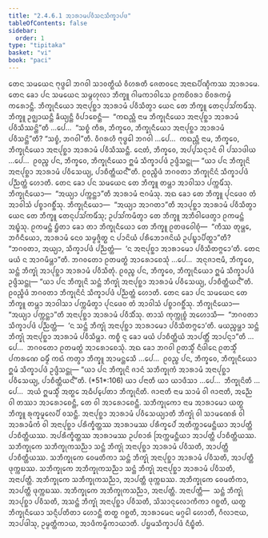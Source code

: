 ```yaml
---
title: "2.4.6.1 ᩋᩣᩁᩣᨾᨸᩅᩥᩈᨶᩈᩥᨠ᩠ᨡᩣᨸᨴ"
tableOfContents: false
sidebar:
  order: 1
type: "tipitaka"
basket: "vi"
book: "paci"
---
```



<DynamicBreadcrumb />

<Division number="1021" book="paci">

<Paragraph number="3087" book="paci">
ᨲᩮᨶ ᩈᨾᨿᩮᨶ ᨻᩩᨴ᩠ᨵᩮᩤ ᨽᨣᩅᩤ ᩈᩣᩅᨲ᩠ᨳᩥᨿᩴ ᩅᩥᩉᩁᨲᩥ ᨩᩮᨲᩅᨶᩮ ᩋᨶᩣᨳᨸᩥᨱ᩠ᨯᩥᨠᩔ ᩋᩣᩁᩣᨾᩮ. ᨲᩮᨶ ᨡᩮᩣ ᨸᨶ ᩈᨾᨿᩮᨶ ᩈᨾ᩠ᨻᩉᩩᩃᩣ ᨽᩥᨠ᩠ᨡᩪ ᨣᩤᨾᨠᩣᩅᩤᩈᩮ ᩑᨠᨧᩦᩅᩁᩣ ᨧᩦᩅᩁᨠᨾ᩠ᨾᩴ ᨠᩁᩮᩣᨶ᩠ᨲᩥ. ᨽᩥᨠ᩠ᨡᩩᨶᩥᨿᩮᩣ ᩋᨶᩣᨸᩩᨧ᩠ᨨᩣ ᩋᩣᩁᩣᨾᩴ ᨸᩅᩥᩈᩥᨲ᩠ᩅᩣ ᨿᩮᨶ ᨲᩮ ᨽᩥᨠ᩠ᨡᩪ ᨲᩮᨶᩩᨸᩈᩘᨠᨾᩥᩴᩈᩩ. ᨽᩥᨠ᩠ᨡᩪ ᩏᨩ᩠ᨫᩣᨿᨶ᩠ᨲᩥ ᨡᩥᨿ᩠ᨿᨶ᩠ᨲᩥ ᩅᩥᨸᩣᨧᩮᨶ᩠ᨲᩥ—  “ᨠᨳᨬ᩠ᩉᩥ ᨶᩣᨾ ᨽᩥᨠ᩠ᨡᩩᨶᩥᨿᩮᩣ ᩋᨶᩣᨸᩩᨧ᩠ᨨᩣ ᩋᩣᩁᩣᨾᩴ ᨸᩅᩥᩈᩥᩔᨶ᩠ᨲᩦ”ᨲᩥ …ᨸᩮ…  “ᩈᨧ᩠ᨧᩴ ᨠᩥᩁ, ᨽᩥᨠ᩠ᨡᩅᩮ, ᨽᩥᨠ᩠ᨡᩩᨶᩥᨿᩮᩣ ᩋᨶᩣᨸᩩᨧ᩠ᨨᩣ ᩋᩣᩁᩣᨾᩴ ᨸᩅᩥᩈᨶ᩠ᨲᩦ”ᨲᩥ? “ᩈᨧ᩠ᨧᩴ, ᨽᨣᩅᩤ”ᨲᩥ. ᩅᩥᨣᩁᩉᩥ ᨻᩩᨴ᩠ᨵᩮᩤ ᨽᨣᩅᩤ …ᨸᩮ…  ᨠᨳᨬ᩠ᩉᩥ ᨶᩣᨾ, ᨽᩥᨠ᩠ᨡᩅᩮ, ᨽᩥᨠ᩠ᨡᩩᨶᩥᨿᩮᩣ ᩋᨶᩣᨸᩩᨧ᩠ᨨᩣ ᩋᩣᩁᩣᨾᩴ ᨸᩅᩥᩈᩥᩔᨶ᩠ᨲᩥ. ᨶᩮᨲᩴ, ᨽᩥᨠ᩠ᨡᩅᩮ, ᩋᨸ᩠ᨸᩈᨶ᩠ᨶᩣᨶᩴ ᩅᩤ ᨸᩈᩣᨴᩤᨿ …ᨸᩮ…  ᩑᩅᨬ᩠ᨧ ᨸᨶ, ᨽᩥᨠ᩠ᨡᩅᩮ, ᨽᩥᨠ᩠ᨡᩩᨶᩥᨿᩮᩣ ᩍᨾᩴ ᩈᩥᨠ᩠ᨡᩣᨸᨴᩴ ᩏᨴ᩠ᨴᩥᩈᨶ᩠ᨲᩩ—
</Paragraph>

<Paragraph number="3088" book="paci">
<Emphasis>“ᨿᩣ ᨸᨶ ᨽᩥᨠ᩠ᨡᩩᨶᩦ ᩋᨶᩣᨸᩩᨧ᩠ᨨᩣ ᩋᩣᩁᩣᨾᩴ ᨸᩅᩥᩈᩮᨿ᩠ᨿ, ᨸᩣᨧᩥᨲ᩠ᨲᩥᨿᨶ᩺”</Emphasis>ᨲᩥ.
</Paragraph>

<Paragraph number="3089" book="paci">
ᩑᩅᨬ᩠ᨧᩥᨴᩴ ᨽᨣᩅᨲᩣ ᨽᩥᨠ᩠ᨡᩩᨶᩦᨶᩴ ᩈᩥᨠ᩠ᨡᩣᨸᨴᩴ ᨸᨬ᩠ᨬᨲ᩠ᨲᩴ ᩉᩮᩣᨲᩥ.
</Paragraph>

</Division>
<Division number="1022" book="paci">

<Paragraph number="3090" book="paci">
ᨲᩮᨶ ᨡᩮᩣ ᨸᨶ ᩈᨾᨿᩮᨶ ᨲᩮ ᨽᩥᨠ᩠ᨡᩪ ᨲᨾ᩠ᩉᩣ ᩋᩣᩅᩤᩈᩣ ᨸᨠ᩠ᨠᨾᩥᩴᩈᩩ. ᨽᩥᨠ᩠ᨡᩩᨶᩥᨿᩮᩣ—  “ᩋᨿ᩠ᨿᩣ ᨸᨠ᩠ᨠᨶ᩠ᨲᩣ”ᨲᩥ ᩋᩣᩁᩣᨾᩴ ᨶᩣᨣᨾᩴᩈᩩ. ᩋᨳ ᨡᩮᩣ ᨲᩮ ᨽᩥᨠ᩠ᨡᩪ ᨸᩩᨶᨴᩮᩅ ᨲᩴ ᩋᩣᩅᩤᩈᩴ ᨸᨧ᩠ᨧᩣᨣᨧ᩠ᨨᩥᩴᩈᩩ. ᨽᩥᨠ᩠ᨡᩩᨶᩥᨿᩮᩣ—  “ᩋᨿ᩠ᨿᩣ ᩋᩣᨣᨲᩣ”ᨲᩥ ᩋᩣᨸᩩᨧ᩠ᨨᩣ ᩋᩣᩁᩣᨾᩴ ᨸᩅᩥᩈᩥᨲ᩠ᩅᩣ ᨿᩮᨶ ᨲᩮ ᨽᩥᨠ᩠ᨡᩪ ᨲᩮᨶᩩᨸᩈᩘᨠᨾᩥᩴᩈᩩ; ᩏᨸᩈᩘᨠᨾᩥᨲ᩠ᩅᩣ ᨲᩮ ᨽᩥᨠ᩠ᨡᩪ ᩋᨽᩥᩅᩤᨴᩮᨲ᩠ᩅᩣ ᩑᨠᨾᨶ᩠ᨲᩴ ᩋᨭ᩠ᨮᩴᩈᩩ. ᩑᨠᨾᨶ᩠ᨲᩴ ᨮᩥᨲᩣ ᨡᩮᩣ ᨲᩣ ᨽᩥᨠ᩠ᨡᩩᨶᩥᨿᩮᩣ ᨲᩮ ᨽᩥᨠ᩠ᨡᩪ ᩑᨲᨴᩅᩮᩤᨧᩩᩴ—  “ᨠᩥᩔ ᨲᩩᨾ᩠ᩉᩮ, ᨽᨣᩥᨶᩥᨿᩮᩣ, ᩋᩣᩁᩣᨾᩴ ᨶᩮᩅ ᩈᨾ᩠ᨾᨩ᩠ᨩᩥᨲ᩠ᨳ ᨶ ᨸᩣᨶᩦᨿᩴ ᨸᩁᩥᨽᩮᩣᨩᨶᩦᨿᩴ ᩏᨸᨭ᩠ᨮᩣᨸᩥᨲ᩠ᨳᩣ”ᨲᩥ? “ᨽᨣᩅᨲᩣ, ᩋᨿ᩠ᨿᩣ, ᩈᩥᨠ᩠ᨡᩣᨸᨴᩴ ᨸᨬ᩠ᨬᨲ᩠ᨲᩴ—  ‘ᨶ ᩋᨶᩣᨸᩩᨧ᩠ᨨᩣ ᩋᩣᩁᩣᨾᩮᩣ ᨸᩅᩥᩈᩥᨲᨻ᩠ᨻᩮᩣ’ᨲᩥ. ᨲᩮᨶ ᨾᨿᩴ ᨶ ᩋᩣᨣᨾᩥᨾ᩠ᩉᩣ”ᨲᩥ. ᨽᨣᩅᨲᩮᩣ ᩑᨲᨾᨲ᩠ᨳᩴ ᩋᩣᩁᩮᩣᨧᩮᩈᩩᩴ …ᨸᩮ…  ᩋᨶᩩᨩᩣᨶᩣᨾᩥ, ᨽᩥᨠ᩠ᨡᩅᩮ, ᩈᨶ᩠ᨲᩴ ᨽᩥᨠ᩠ᨡᩩᩴ ᩋᩣᨸᩩᨧ᩠ᨨᩣ ᩋᩣᩁᩣᨾᩴ ᨸᩅᩥᩈᩥᨲᩩᩴ. ᩑᩅᨬ᩠ᨧ ᨸᨶ, ᨽᩥᨠ᩠ᨡᩅᩮ, ᨽᩥᨠ᩠ᨡᩩᨶᩥᨿᩮᩣ ᩍᨾᩴ ᩈᩥᨠ᩠ᨡᩣᨸᨴᩴ ᩏᨴ᩠ᨴᩥᩈᨶ᩠ᨲᩩ—
</Paragraph>

<Paragraph number="3091" book="paci">
<Emphasis>“ᨿᩣ ᨸᨶ ᨽᩥᨠ᩠ᨡᩩᨶᩦ ᩈᨶ᩠ᨲᩴ ᨽᩥᨠ᩠ᨡᩩᩴ ᩋᨶᩣᨸᩩᨧ᩠ᨨᩣ ᩋᩣᩁᩣᨾᩴ ᨸᩅᩥᩈᩮᨿ᩠ᨿ, ᨸᩣᨧᩥᨲ᩠ᨲᩥᨿᨶ᩺”</Emphasis>ᨲᩥ.
</Paragraph>

<Paragraph number="3092" book="paci">
ᩑᩅᨬ᩠ᨧᩥᨴᩴ ᨽᨣᩅᨲᩣ ᨽᩥᨠ᩠ᨡᩩᨶᩦᨶᩴ ᩈᩥᨠ᩠ᨡᩣᨸᨴᩴ ᨸᨬ᩠ᨬᨲ᩠ᨲᩴ ᩉᩮᩣᨲᩥ.
</Paragraph>

</Division>
<Division number="1023" book="paci">

<Paragraph number="3093" book="paci">
ᨲᩮᨶ ᨡᩮᩣ ᨸᨶ ᩈᨾᨿᩮᨶ ᨲᩮ ᨽᩥᨠ᩠ᨡᩪ ᨲᨾ᩠ᩉᩣ ᩋᩣᩅᩤᩈᩣ ᨸᨠ᩠ᨠᨾᩥᨲ᩠ᩅᩣ ᨸᩩᨶᨴᩮᩅ ᨲᩴ ᩋᩣᩅᩤᩈᩴ ᨸᨧ᩠ᨧᩣᨣᨧ᩠ᨨᩥᩴᩈᩩ. ᨽᩥᨠ᩠ᨡᩩᨶᩥᨿᩮᩣ—  “ᩋᨿ᩠ᨿᩣ ᨸᨠ᩠ᨠᨶ᩠ᨲᩣ”ᨲᩥ ᩋᨶᩣᨸᩩᨧ᩠ᨨᩣ ᩋᩣᩁᩣᨾᩴ ᨸᩅᩥᩈᩥᩴᩈᩩ. ᨲᩣᩈᩴ ᨠᩩᨠ᩠ᨠᩩᨧ᩠ᨧᩴ ᩋᩉᩮᩣᩈᩥ—  “ᨽᨣᩅᨲᩣ ᩈᩥᨠ᩠ᨡᩣᨸᨴᩴ ᨸᨬ᩠ᨬᨲ᩠ᨲᩴ—  ‘ᨶ ᩈᨶ᩠ᨲᩴ ᨽᩥᨠ᩠ᨡᩩᩴ ᩋᨶᩣᨸᩩᨧ᩠ᨨᩣ ᩋᩣᩁᩣᨾᩮᩣ ᨸᩅᩥᩈᩥᨲᨻ᩠ᨻᩮᩣ’ᨲᩥ. ᨾᨿᨬ᩠ᨧᨾ᩠ᩉᩣ ᩈᨶ᩠ᨲᩴ ᨽᩥᨠ᩠ᨡᩩᩴ ᩋᨶᩣᨸᩩᨧ᩠ᨨᩣ ᩋᩣᩁᩣᨾᩴ ᨸᩅᩥᩈᩥᨾ᩠ᩉᩣ. ᨠᨧ᩠ᨧᩥ ᨶᩩ ᨡᩮᩣ ᨾᨿᩴ ᨸᩣᨧᩥᨲ᩠ᨲᩥᨿᩴ ᩋᩣᨸᨲ᩠ᨲᩥᩴ ᩋᩣᨸᨶ᩠ᨶᩣ”ᨲᩥ …ᨸᩮ…  ᨽᨣᩅᨲᩮᩣ ᩑᨲᨾᨲ᩠ᨳᩴ ᩋᩣᩁᩮᩣᨧᩮᩈᩩᩴ. ᩋᨳ ᨡᩮᩣ ᨽᨣᩅᩤ ᩑᨲᩈ᩠ᨾᩥᩴ ᨶᩥᨴᩤᨶᩮ ᩑᨲᩈ᩠ᨾᩥᩴ ᨸᨠᩁᨱᩮ ᨵᨾ᩠ᨾᩥᩴ ᨠᨳᩴ ᨠᨲ᩠ᩅᩣ ᨽᩥᨠ᩠ᨡᩪ ᩋᩣᨾᨶ᩠ᨲᩮᩈᩥ …ᨸᩮ…  ᩑᩅᨬ᩠ᨧ ᨸᨶ, ᨽᩥᨠ᩠ᨡᩅᩮ, ᨽᩥᨠ᩠ᨡᩩᨶᩥᨿᩮᩣ ᩍᨾᩴ ᩈᩥᨠ᩠ᨡᩣᨸᨴᩴ ᩏᨴ᩠ᨴᩥᩈᨶ᩠ᨲᩩ—
</Paragraph>

</Division>
<Division number="1024" book="paci">

<Paragraph number="3094" book="paci">
<Emphasis>“ᨿᩣ ᨸᨶ ᨽᩥᨠ᩠ᨡᩩᨶᩦ ᨩᩣᨶᩴ ᩈᨽᩥᨠ᩠ᨡᩩᨠᩴ ᩋᩣᩁᩣᨾᩴ ᩋᨶᩣᨸᩩᨧ᩠ᨨᩣ ᨸᩅᩥᩈᩮᨿ᩠ᨿ, ᨸᩣᨧᩥᨲ᩠ᨲᩥᨿᨶ᩺”</Emphasis>ᨲᩥ. (*51*:<Emphasis>106</Emphasis>)
</Paragraph>

</Division>
<Division number="1025" book="paci">

<Paragraph number="3095" book="paci">
<Emphasis>ᨿᩣ ᨸᨶᩣ</Emphasis>ᨲᩥ ᨿᩣ ᨿᩣᨴᩥᩈᩣ …ᨸᩮ…  <Emphasis>ᨽᩥᨠ᩠ᨡᩩᨶᩦ</Emphasis>ᨲᩥ …ᨸᩮ…  ᩋᨿᩴ ᩍᨾᩈ᩠ᨾᩥᩴ ᩋᨲ᩠ᨳᩮ ᩋᨵᩥᨸ᩠ᨸᩮᨲᩣ ᨽᩥᨠ᩠ᨡᩩᨶᩦᨲᩥ.
</Paragraph>

<Paragraph number="3096" book="paci">
<Emphasis>ᨩᩣᨶᩣᨲᩥ</Emphasis> ᨶᩣᨾ ᩈᩣᨾᩴ ᩅᩤ ᨩᩣᨶᩣᨲᩥ, ᩋᨬ᩠ᨬᩮ ᩅᩤ ᨲᩔᩣ ᩋᩣᩁᩮᩣᨧᩮᨶ᩠ᨲᩥ, ᨲᩮ ᩅᩤ ᩋᩣᩁᩮᩣᨧᩮᨶ᩠ᨲᩥ.
</Paragraph>

<Paragraph number="3097" book="paci">
<Emphasis>ᩈᨽᩥᨠ᩠ᨡᩩᨠᩮᩣ</Emphasis> ᨶᩣᨾ ᩋᩣᩁᩣᨾᩮᩣ ᨿᨲ᩠ᨳ ᨽᩥᨠ᩠ᨡᩪ ᩁᩩᨠ᩠ᨡᨾᩪᩃᩮᨸᩥ ᩅᩈᨶ᩠ᨲᩥ.
</Paragraph>

<Paragraph number="3098" book="paci">
<Emphasis>ᩋᨶᩣᨸᩩᨧ᩠ᨨᩣ ᩋᩣᩁᩣᨾᩴ ᨸᩅᩥᩈᩮᨿ᩠ᨿᩣ</Emphasis>ᨲᩥ ᨽᩥᨠ᩠ᨡᩩᩴ ᩅᩤ ᩈᩣᨾᨱᩮᩁᩴ ᩅᩤ ᩋᩣᩁᩣᨾᩥᨠᩴ ᩅᩤ ᩋᨶᩣᨸᩩᨧ᩠ᨨᩣ ᨸᩁᩥᨠ᩠ᨡᩥᨲ᩠ᨲᩔ ᩋᩣᩁᩣᨾᩔ ᨸᩁᩥᨠ᩠ᨡᩮᨸᩴ ᩋᨲᩥᨠ᩠ᨠᩣᨾᩮᨶ᩠ᨲᩥᨿᩣ ᩋᩣᨸᨲ᩠ᨲᩥ ᨸᩣᨧᩥᨲ᩠ᨲᩥᨿᩔ. ᩋᨸᩁᩥᨠ᩠ᨡᩥᨲ᩠ᨲᩔ ᩋᩣᩁᩣᨾᩔ ᩏᨸᨧᩣᩁᩴ ᩒᨠ᩠ᨠᨾᨶ᩠ᨲᩥᨿᩣ ᩋᩣᨸᨲ᩠ᨲᩥ ᨸᩣᨧᩥᨲ᩠ᨲᩥᨿᩔ.
</Paragraph>

</Division>
<Division number="1026" book="paci">

<Paragraph number="3099" book="paci">
ᩈᨽᩥᨠ᩠ᨡᩩᨠᩮ ᩈᨽᩥᨠ᩠ᨡᩩᨠᩈᨬ᩠ᨬᩣ ᩈᨶ᩠ᨲᩴ ᨽᩥᨠ᩠ᨡᩩᩴ ᩋᨶᩣᨸᩩᨧ᩠ᨨᩣ ᩋᩣᩁᩣᨾᩴ ᨸᩅᩥᩈᨲᩥ, ᩋᩣᨸᨲ᩠ᨲᩥ ᨸᩣᨧᩥᨲ᩠ᨲᩥᨿᩔ. ᩈᨽᩥᨠ᩠ᨡᩩᨠᩮ ᩅᩮᨾᨲᩥᨠᩣ ᩈᨶ᩠ᨲᩴ ᨽᩥᨠ᩠ᨡᩩᩴ ᩋᨶᩣᨸᩩᨧ᩠ᨨᩣ ᩋᩣᩁᩣᨾᩴ ᨸᩅᩥᩈᨲᩥ, ᩋᩣᨸᨲ᩠ᨲᩥ ᨴᩩᨠ᩠ᨠᨭᩔ. ᩈᨽᩥᨠ᩠ᨡᩩᨠᩮ ᩋᨽᩥᨠ᩠ᨡᩩᨠᩈᨬ᩠ᨬᩣ ᩈᨶ᩠ᨲᩴ ᨽᩥᨠ᩠ᨡᩩᩴ ᩋᨶᩣᨸᩩᨧ᩠ᨨᩣ ᩋᩣᩁᩣᨾᩴ ᨸᩅᩥᩈᨲᩥ, ᩋᨶᩣᨸᨲ᩠ᨲᩥ.
</Paragraph>

<Paragraph number="3100" book="paci">
ᩋᨽᩥᨠ᩠ᨡᩩᨠᩮ ᩈᨽᩥᨠ᩠ᨡᩩᨠᩈᨬ᩠ᨬᩣ, ᩋᩣᨸᨲ᩠ᨲᩥ ᨴᩩᨠ᩠ᨠᨭᩔ. ᩋᨽᩥᨠ᩠ᨡᩩᨠᩮ ᩅᩮᨾᨲᩥᨠᩣ, ᩋᩣᨸᨲ᩠ᨲᩥ ᨴᩩᨠ᩠ᨠᨭᩔ. ᩋᨽᩥᨠ᩠ᨡᩩᨠᩮ ᩋᨽᩥᨠ᩠ᨡᩩᨠᩈᨬ᩠ᨬᩣ, ᩋᨶᩣᨸᨲ᩠ᨲᩥ.
</Paragraph>

</Division>
<Division number="1027" book="paci">

<Paragraph number="3101" book="paci">
ᩋᨶᩣᨸᨲ᩠ᨲᩥ—  ᩈᨶ᩠ᨲᩴ ᨽᩥᨠ᩠ᨡᩩᩴ ᩋᩣᨸᩩᨧ᩠ᨨᩣ ᨸᩅᩥᩈᨲᩥ, ᩋᩈᨶ᩠ᨲᩴ ᨽᩥᨠ᩠ᨡᩩᩴ ᩋᨶᩣᨸᩩᨧ᩠ᨨᩣ ᨸᩅᩥᩈᨲᩥ, ᩈᩦᩈᩣᨶᩩᩃᩮᩣᨠᩥᨠᩣ ᨣᨧ᩠ᨨᨲᩥ, ᨿᨲ᩠ᨳ ᨽᩥᨠ᩠ᨡᩩᨶᩥᨿᩮᩣ ᩈᨶ᩠ᨶᩥᨸᨲᩥᨲᩣ ᩉᩮᩣᨶ᩠ᨲᩥ ᨲᨲ᩠ᨳ ᨣᨧ᩠ᨨᨲᩥ, ᩋᩣᩁᩣᨾᩮᨶ ᨾᨣ᩠ᨣᩮᩤ ᩉᩮᩣᨲᩥ, ᨣᩥᩃᩣᨶᩣᨿ, ᩋᩣᨸᨴᩤᩈᩩ, ᩏᨾ᩠ᨾᨲ᩠ᨲᩥᨠᩣᨿ, ᩋᩣᨴᩥᨠᨾ᩠ᨾᩥᨠᩣᨿᩣᨲᩥ.

</Paragraph>
</Division>

<Paragraph number="3102" type="center" book="paci">
ᨸᨮᨾᩈᩥᨠ᩠ᨡᩣᨸᨴᩴ ᨶᩥᨭ᩠ᨮᩥᨲᩴ.
</Paragraph>